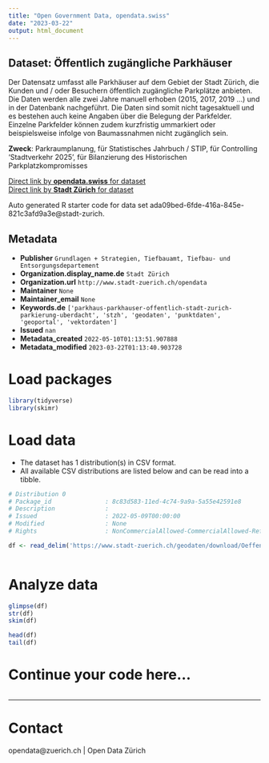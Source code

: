 ```yaml
---
title: "Open Government Data, opendata.swiss"
date: "2023-03-22"
output: html_document
---
```


## Dataset: Öffentlich zugängliche Parkhäuser

Der Datensatz umfasst alle Parkhäuser auf dem Gebiet der Stadt Zürich, die Kunden und / oder Besuchern öffentlich zugängliche Parkplätze anbieten. Die Daten werden alle zwei Jahre manuell erhoben (2015, 2017, 2019 ...) und in der Datenbank nachgeführt. Die Daten sind somit nicht tagesaktuell und es bestehen auch keine Angaben über die Belegung der Parkfelder. Einzelne Parkfelder können zudem kurzfristig ummarkiert oder beispielsweise infolge von Baumassnahmen nicht zugänglich sein. 

**Zweck**: Parkraumplanung, für Statistisches Jahrbuch / STIP, für Controlling 'Stadtverkehr 2025', für Bilanzierung des Historischen Parkplatzkompromisses

[Direct link by **opendata.swiss** for dataset](https://opendata.swiss/de/dataset/offentlich-zugangliche-parkhauser)<br>
[Direct link by **Stadt Zürich** for dataset](https://data.stadt-zuerich.ch/dataset/geo_oeffentlich_zugaengliche_parkhaeuser)

Auto generated R starter code for data set ada09bed-6fde-416a-845e-821c3afd9a3e@stadt-zurich.

## Metadata

- **Publisher** `Grundlagen + Strategien, Tiefbauamt, Tiefbau- und Entsorgungsdepartement`
- **Organization.display_name.de** `Stadt Zürich`
- **Organization.url** `http://www.stadt-zuerich.ch/opendata`
- **Maintainer** `None`
- **Maintainer_email** `None`
- **Keywords.de** `['parkhaus-parkhauser-offentlich-stadt-zurich-parkierung-uberdacht', 'stzh', 'geodaten', 'punktdaten', 'geoportal', 'vektordaten']`
- **Issued** `nan`
- **Metadata_created** `2022-05-10T01:13:51.907888`
- **Metadata_modified** `2023-03-22T01:13:40.903728`


# Load packages

```r

library(tidyverse)
library(skimr)

```

# Load data

-   The dataset has 1 distribution(s) in CSV format.
-   All available CSV distributions are listed below and can be read into a tibble.

```r

# Distribution 0
# Package_id               : 8c83d583-11ed-4c74-9a9a-5a55e42591e8
# Description              : 
# Issued                   : 2022-05-09T00:00:00
# Modified                 : None
# Rights                   : NonCommercialAllowed-CommercialAllowed-ReferenceNotRequired

df <- read_delim('https://www.stadt-zuerich.ch/geodaten/download/Oeffentlich_zugaengliche_Parkhaeuser?format=10008')



```

# Analyze data

```r

glimpse(df)
str(df)
skim(df)

head(df)
tail(df)

```

# Continue your code here...

```r

```

------------------------------------------------------------------------

# Contact

opendata@zuerich.ch | Open Data Zürich
